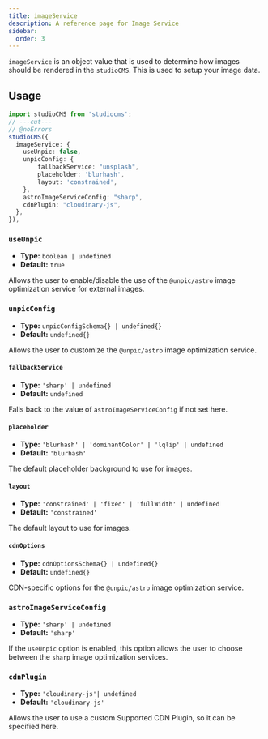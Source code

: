 ```yaml
---
title: imageService
description: A reference page for Image Service
sidebar:
  order: 3
---
```


`imageService` is an object value that is used to determine how images should be rendered in the `studioCMS`. This is used to setup your image data.

## Usage

```ts twoslash {2-11}
import studioCMS from 'studiocms';
// ---cut---
// @noErrors
studioCMS({
  imageService: {
    useUnpic: false,
    unpicConfig: {
        fallbackService: "unsplash",
        placeholder: 'blurhash',
        layout: 'constrained',
    },
    astroImageServiceConfig: "sharp",
    cdnPlugin: "cloudinary-js",
  },
}),
```

### `useUnpic`

- **Type:** `boolean | undefined`
- **Default:** `true`

Allows the user to enable/disable the use of the `@unpic/astro` image optimization service for external images.

### `unpicConfig`

- **Type:** `unpicConfigSchema{} | undefined{}`
- **Default:** `undefined{}`

Allows the user to customize the `@unpic/astro` image optimization service.

#### `fallbackService`

- **Type:** `'sharp' | undefined`
- **Default:** `undefined`

Falls back to the value of `astroImageServiceConfig` if not set here.

#### `placeholder`

- **Type:** `'blurhash' | 'dominantColor' | 'lqlip' | undefined`
- **Default:** `'blurhash'`

The default placeholder background to use for images.

#### `layout`

- **Type:** `'constrained' | 'fixed' | 'fullWidth' | undefined`
- **Default:** `'constrained'`

The default layout to use for images. 

#### `cdnOptions`

- **Type:** `cdnOptionsSchema{} | undefined{}`
- **Default:** `undefined{}`

CDN-specific options for the `@unpic/astro` image optimization service.

### `astroImageServiceConfig`

- **Type:** `'sharp' | undefined`
- **Default:** `'sharp'`

If the `useUnpic` option is enabled, this option allows the user to choose between the `sharp` image optimization services.

### `cdnPlugin`

- **Type:** `'cloudinary-js'| undefined`
- **Default:** `'cloudinary-js'`

Allows the user to use a custom Supported CDN Plugin, so it can be specified here.

